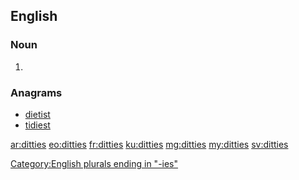 ==English==

===Noun===
{{head|en|plural}}

# {{plural of|ditty|lang=en|nocat=1}}

===Anagrams===
* [[dietist#English|dietist]]
* [[tidiest#English|tidiest]]

[[Category:English plurals ending in "-ies"]]

[[ar:ditties]]
[[eo:ditties]]
[[fr:ditties]]
[[ku:ditties]]
[[mg:ditties]]
[[my:ditties]]
[[sv:ditties]]